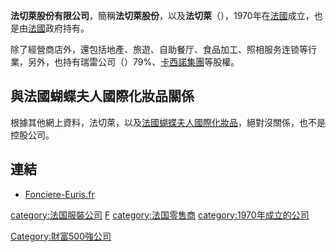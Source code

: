 '''法切萊股份有限公司'''，簡稱'''法切萊股份'''，以及'''法切萊'''（{{lang-fr|FONCIÈRE EURIS}}），1970年在[[法國|法國]]成立，也是由[[法國|法國]]政府持有。

除了經營商店外，還包括地產、旅遊、自助餐厅、食品加工、照相服务连锁等行業，另外，也持有瑞雷公司（{{lang-en|RALLYE}}）79%、[[卡西諾集團|卡西諾集團]]等股權。

==與法國蝴蝶夫人國際化妝品關係==
根據其他網上資料，法切萊，以及[[法國蝴蝶夫人國際化妝品|法國蝴蝶夫人國際化妝品]]，絕對沒關係，也不是控股公司。

==連結==
*[http://www.fonciere-euris.fr/ Fonciere-Euris.fr] {{Wayback|url=http://www.fonciere-euris.fr/ |date=20210404174403 }}

[[category:法国服裝公司|category:法国服裝公司]]
[[category:法國餐旅公司|F]]
[[category:法国零售商|category:法国零售商]]
[[category:1970年成立的公司|category:1970年成立的公司]]
[[Category:財富500強公司|Category:財富500強公司]]